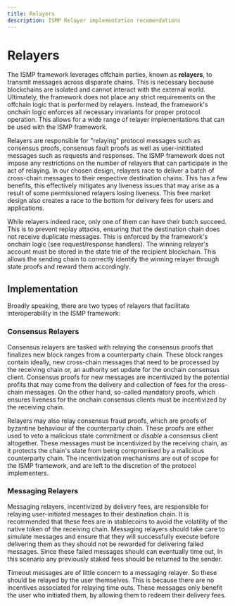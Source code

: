 ```yaml
---
title: Relayers
description: ISMP Relayer implementation recomendations
---
```


<link
  href="https://cdn.jsdelivr.net/npm/katex@0.16.8/dist/katex.min.css"
  rel="stylesheet"
/>

# Relayers

The ISMP framework leverages offchain parties, known as **relayers**, to transmit messages across disparate chains. This is necessary because blockchains are isolated and cannot interact with the external world. Ultimately, the framework does not place any strict requirements on the offchain logic that is performed by relayers. Instead, the framework's onchain logic enforces all necessary invariants for proper protocol operation. This allows for a wide range of relayer implementations that can be used with the ISMP framework.

Relayers are responsible for "relaying" protocol messages such as consensus proofs, consensus fault proofs as well as user-inititiated messages such as requests and responses. The ISMP framework does not impose any restrictions on the number of relayers that can participate in the act of relaying. In our chosen design, relayers race to deliver a batch of cross-chain messages to their respective destination chains. This has a few benefits, this effectively mitigates any liveness issues that may arise as a result of some permissioned relayers losing liveness. This free market design also creates a race to the bottom for delivery fees for users and applications.

While relayers indeed race, only one of them can have their batch succeed. This is to prevent replay attacks, ensuring that the destination chain does not receive duplicate messages. This is enforced by the framework's onchain logic (see request/response handlers). The winning relayer's account must be stored in the state trie of the recipient blockchain. This allows the sending chain to correctly identify the winning relayer through state proofs and reward them accordingly.

## Implementation

Broadly speaking, there are two types of relayers that facilitate interoperability in the ISMP framework:


### Consensus Relayers

Consensus relayers are tasked with relaying the consensus proofs that finalizes new block ranges from a counterparty chain. These block ranges contain ideally, new cross-chain messages that need to be processed by the receiving chain or, an authority set update for the onchain consensus client. Consensus proofs for new messages are incentivized by the potential profits that may come from the delivery and collection of fees for the cross-chain messages. On the other hand, so-called mandatory proofs, which ensures liveness for the onchain consensus clients must be incentivized by the receiving chain.

Relayers may also relay consensus fraud proofs, which are proofs of byzantine behaviour of the counterparty chain. These proofs are either used to veto a malicious state commitment or _disable_ a consensus client altogether. These messages must be incentivized by the receiving chain, as it protects the chain's state from being compromised by a malicious counterparty chain. The incentivization mechanisms are out of scope for the ISMP framework, and are left to the discretion of the protocol implementers.


### Messaging Relayers

Messaging relayers, incentivized by delivery fees, are responsible for relaying user-initiated messages to their destination chain. It is recommended that these fees are in stablecoins to avoid the volatility of the native token of the receiving chain. Messaging relayers should take care to simulate messages and ensure that they will successfully execute before delivering them as they should not be rewarded for delivering failed messages. Since these failed messages should can eventually time out, In this scenario any previously staked fees should be returned to the sender.

Timeout messages are of little concern to a messaging relayer. So these should be relayed by the user themselves. This is because there are no incentives associated for relaying time outs. These messages only benefit the user who initiated them, by allowing them to redeem their delivery fees.

